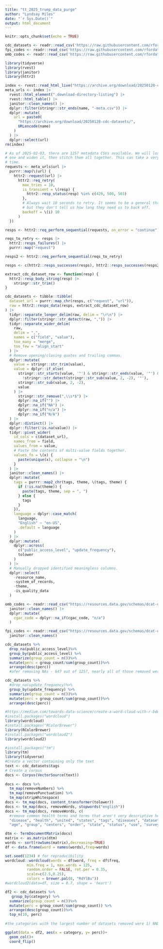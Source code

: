 ```yaml
---
title: "tt_2025_trump_data_purge"
author: "Lyndsay Miles"
date: "`r Sys.Date()`"
output: html_document
---
```


```r
knitr::opts_chunk$set(echo = TRUE)
```

```r
cdc_datasets <- readr::read_csv('https://raw.githubusercontent.com/rfordatascience/tidytuesday/main/data/2025/2025-02-11/cdc_datasets.csv')
fpi_codes <- readr::read_csv('https://raw.githubusercontent.com/rfordatascience/tidytuesday/main/data/2025/2025-02-11/fpi_codes.csv')
omb_codes <- readr::read_csv('https://raw.githubusercontent.com/rfordatascience/tidytuesday/main/data/2025/2025-02-11/omb_codes.csv')
```

```r
library(tidyverse)
library(rvest)
library(janitor)
library(httr2)

index <- rvest::read_html_live("https://archive.org/download/20250128-cdc-datasets")
meta_urls <- index |> 
  rvest::html_element(".download-directory-listing") |> 
  rvest::html_table() |> 
  janitor::clean_names() |> 
  dplyr::filter(stringr::str_ends(name, "-meta.csv")) |> 
  dplyr::mutate(
    url = paste0(
      "https://archive.org/download/20250128-cdc-datasets/",
      URLencode(name)
    )
  ) |> 
  dplyr::select(url)
rm(index)

# As of 2025-02-03, there are 1257 metadata CSVs available. We will load each
# one and widen it, then stitch them all together. This can take a very long
# time.
requests <- meta_urls$url |>
  purrr::map(\(url) {
    httr2::request(url) |> 
      httr2::req_retry(
        max_tries = 10,
        is_transient = \(resp) {
          httr2::resp_status(resp) %in% c(429, 500, 503)
        },
        # Always wait 10 seconds to retry. It seems to be a general throttle,
        # but they don't tell us how long they need us to back off.
        backoff = \(i) 10
      )
  })

resps <- httr2::req_perform_sequential(requests, on_error = "continue")

reqs_to_retry <- resps |> 
  httr2::resps_failures() |> 
  purrr::map("request")

resps2 <- httr2::req_perform_sequential(reqs_to_retry)

resps <- c(httr2::resps_successes(resps), httr2::resps_successes(resps2))

extract_cdc_dataset_row <- function(resp) {
  httr2::resp_body_string(resp) |> 
    stringr::str_trim()
}

cdc_datasets <- tibble::tibble(
  dataset_url = purrr::map_chr(resps, c("request", "url")),
  raw = httr2::resps_data(resps, extract_cdc_dataset_row)
) |>
  tidyr::separate_longer_delim(raw, delim = "\r\n") |> 
  dplyr::filter(stringr::str_detect(raw, ",")) |> 
  tidyr::separate_wider_delim(
    raw,
    delim = ",",
    names = c("field", "value"),
    too_many = "merge",
    too_few = "align_start"
  ) |> 
  # Remove opening/closing quotes and trailing commas.
  dplyr::mutate(
    value = stringr::str_trim(value),
    value = dplyr::if_else(
      stringr::str_starts(value, '"') & stringr::str_ends(value, '"') &
        !stringr::str_detect(stringr::str_sub(value, 2, -2), '"'),
      stringr::str_sub(value, 2, -2),
      value
    ) |> 
      stringr::str_remove(",\\s*$") |> 
      dplyr::na_if("") |> 
      dplyr::na_if("NA") |>  
      dplyr::na_if("n/a") |>  
      dplyr::na_if("N/A") 
  ) |> 
  dplyr::distinct() |> 
  dplyr::filter(!is.na(value)) |> 
  tidyr::pivot_wider(
    id_cols = c(dataset_url),
    names_from = field,
    values_from = value,
    # Paste the contents of multi-value fields together.
    values_fn = \(x) {
      paste(unique(x), collapse = "\n")
    }
  ) |> 
  janitor::clean_names() |> 
  dplyr::mutate(
    tags = purrr::map2_chr(tags, theme, \(tags, theme) {
      if (!is.na(theme)) {
        paste(tags, theme, sep = ", ")
      } else {
        tags
      }
    }),
    language = dplyr::case_match(
      language,
      "English" ~ "en-US",
      .default = language
    )
  ) |> 
  dplyr::mutate(
    dplyr::across(
      c("public_access_level", "update_frequency"),
      tolower
    )
  ) |> 
  # Manually dropped identified meaningless columns.
  dplyr::select(
    -resource_name,
    -system_of_records,
    -theme,
    -is_quality_data
  )

omb_codes <- readr::read_csv("https://resources.data.gov/schemas/dcat-us/v1.1/omb_bureau_codes.csv") |> 
  janitor::clean_names() |> 
  dplyr::mutate(
    cgac_code = dplyr::na_if(cgac_code, "n/a")
  )

fpi_codes <- readr::read_csv("https://resources.data.gov/schemas/dcat-us/v1.1/FederalProgramInventory_FY13_MachineReadable_091613.csv") |> 
  janitor::clean_names()
```

```r
cdc_datasets %>% 
  drop_na(public_access_level)%>%
  group_by(public_access_level) %>% 
  summarize(group_count = n())%>%
  mutate(perc = group_count/sum(group_count))%>%
  arrange(desc(perc))
  #afer removing NAs - 647 out of 1257, nearly all of those removed were publiclly accessible (99.987%) - only 7 of these were non-public and 1 was restricted public

cdc_datasets %>% 
  #drop_na(update_frequency)%>%
  group_by(update_frequency) %>% 
  summarize(group_count = n())%>%
  mutate(perc = group_count/sum(group_count))%>%
  arrange(desc(perc))
```

```r
#https://medium.com/towards-data-science/create-a-word-cloud-with-r-bde3e7422e8a
#install.packages("wordcloud")
library(wordcloud)
#install.packages("RColorBrewer")
library(RColorBrewer)
#install.packages("wordcloud2")
library(wordcloud2)

#install.packages("tm")
library(tm)
library(tidyverse)
#Create a vector containing only the text
text <- cdc_datasets$tags
# Create a corpus  
docs <- Corpus(VectorSource(text))
     
docs <- docs %>%
  tm_map(removeNumbers) %>%
  tm_map(removePunctuation) %>%
  tm_map(stripWhitespace)
docs <- tm_map(docs, content_transformer(tolower))
docs <- tm_map(docs, removeWords, stopwords("english"))
docs <- tm_map(docs, removeWords, c(
  #remove common health terms and terms that aren't very descriptive here
  "disease", "health", "united", "states", "tags", "diseases", "dataset", 
  "age", "group", "centers", "order", "state", "status", "use", "survey"))

dtm <- TermDocumentMatrix(docs) 
matrix <- as.matrix(dtm) 
words <- sort(rowSums(matrix),decreasing=TRUE) 
df <- data.frame(word = names(words),freq=words)

set.seed(1234) # for reproducibility 
wordcloud::wordcloud(words = df$word, freq = df$freq,
          min.freq = 1, max.words = 125,
          random.order = FALSE, rot.per = 0.35,
          scale=c(2.5,0.25),
          colors = brewer.pal(8, "RdYlBu"))
#wordcloud2(data=df, size = 0.7, shape = 'heart')
```

```r
df2 <- cdc_datasets %>% 
   group_by(category) %>% 
  summarize(group_count = n())%>%
  mutate(perc = group_count/sum(group_count)) %>%
  arrange(desc(group_count))%>% 
  top_n(10, perc)
  
#the categories with the largest number of datasets removed were 1) NNDSS (293), 2) NCHS (184), and NIOSH (108)
```

```r
ggplot(data = df2, aes(x = category, y= perc))+
  geom_col()+
  coord_flip()
```


